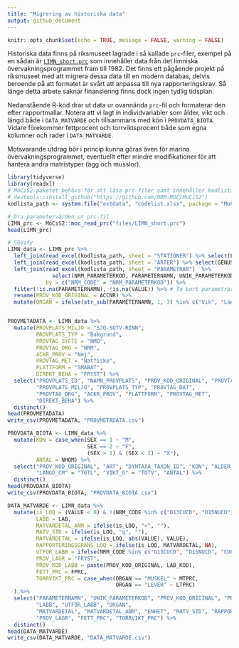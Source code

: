 ```yaml
---
title: "Migrering av historiska data"
output: github_document
---
```


```r
knitr::opts_chunk$set(echo = TRUE, message = FALSE, warning = FALSE)
```

Historiska data finns på riksmuseet lagrade i så kallade `prc`-filer, exempel på en sådan är [`LIMN_short.prc`](https://github.com/NRM-MOC/migrering_prc/files/LIMN_short.prc) som innehåller data från det limniska övervakningsprogrammet fram till 1982. Det finns ett pågående projekt på riksmuseet med att migrera dessa data till en modern databas, delvis beroende på att formatet är svårt att anpassa till nya rapporteringskrav. Så länge detta arbete saknar finansiering finns dock ingen tydlig tidsplan. 

Nedanstående R-kod drar ut data ur ovannända `prc`-fil och formaterar den efter rapportmallar. Notera att vi lagt in individvariabler som ålder, vikt och längd både i `DATA_MATVARDE` och tillsammans med kön i `PROVDATA_BIOTA`. Vidare förekommer fettprocent och torrviktsprocent både som egna kolumner och rader i `DATA_MATVARDE`.

Motsvarande utdrag bör i princip kunna göras även för marina övervakningsprogrammet, eventuellt efter mindre modifikationer för att hantera andra matristyper (ägg och musslor).


```r
library(tidyverse)
library(readxl)
# MoCiS2-paketet behövs för att läsa prc-filer samt innehåller kodlista
# devtools::install_github("https://github.com/NRM-MOC/MoCiS2")
kodlista_path <- system.file("extdata", "codelist.xlsx", package = "MoCiS2")

# Dra parametervärden ur prc-fil
LIMN_prc <- MoCiS2::moc_read_prc("files/LIMN_short.prc")
head(LIMN_prc)
```


```r
# SGUify
LIMN_data <- LIMN_prc %>% 
  left_join(read_excel(kodlista_path, sheet = "STATIONER") %>% select(LOC, PROVPLATS_ID, NAMN_PROVPLATS)) %>% 
  left_join(read_excel(kodlista_path, sheet = "ARTER") %>% select(GENUS, ART, DYNTAXA_TAXON_ID)) %>% 
  left_join(read_excel(kodlista_path, sheet = "PARAMETRAR")  %>%
              select(NRM_PARAMETERKOD, PARAMETERNAMN, UNIK_PARAMETERKOD, ENHET, MATOSAKERHET_ENHET, PROV_LAGR),
            by = c("NRM_CODE" = "NRM_PARAMETERKOD")) %>% 
  filter(!is.na(PARAMETERNAMN), !is.na(VALUE)) %>% # Ta bort parametrar som saknas i kodlista (skall ej rapporteras) samt de som saknar värde
  rename(PROV_KOD_ORIGINAL = ACCNR) %>% 
  mutate(ORGAN = ifelse(str_sub(PARAMETERNAMN, 1, 3) %in% c("Vik", "Län", "Åld"), "HELKROPP", ORGAN)) 


PROVMETADATA <- LIMN_data %>% 
  mutate(PROVPLATS_MILJO = "SJO-SOTV-RINN",
         PROVPLATS_TYP = "Bakgrund",
         PROVTAG_SYFTE = "NMO",
         PROVTAG_ORG = "NRM",
         ACKR_PROV = "Nej",
         PROVTAG_MET = "Natfiske",
         PLATTFORM = "SMABAT",
         DIREKT_BEHA = "FRYST") %>% 
  select("PROVPLATS_ID", "NAMN_PROVPLATS", "PROV_KOD_ORIGINAL", "PROVTAG_SYFTE", 
         "PROVPLATS_MILJO", "PROVPLATS_TYP", "PROVTAG_DAT", 
         "PROVTAG_ORG", "ACKR_PROV", "PLATTFORM", "PROVTAG_MET", 
         "DIREKT_BEHA") %>% 
  distinct()
head(PROVMETADATA)
write_csv(PROVMETADATA, "PROVMETADATA.csv")
```



```r
PROVDATA_BIOTA <- LIMN_data %>% 
  mutate(KON = case_when(SEX == 1 ~ "M",
                         SEX == 2 ~ "F",
                         (SEX > 1) & (SEX < 2) ~ "X"),
         ANTAL = NHOM) %>% 
  select("PROV_KOD_ORIGINAL", "ART", "DYNTAXA_TAXON_ID", "KON", "ALDER_AR" = "ALDR", 
         "LANGD_CM" = "TOTL", "VIKT_G" = "TOTV", "ANTAL") %>% 
  distinct()
head(PROVDATA_BIOTA)
write_csv(PROVDATA_BIOTA, "PROVDATA_BIOTA.csv")

```

```r
DATA_MATVARDE <- LIMN_data %>% 
  mutate(is_LOQ = (VALUE < 0) & !(NRM_CODE %in% c("D13CUCD", "D15NUCD")),
         LABB = LAB,
         MATVARDETAL_ANM = ifelse(is_LOQ, "<", ""),
         MATV_STD = ifelse(is_LOQ, "q", ""),
         MATVARDETAL = ifelse(is_LOQ, abs(VALUE), VALUE),
         RAPPORTERINGSGRANS_LOQ = ifelse(is_LOQ, MATVARDETAL, NA),
         UTFOR_LABB = ifelse(NRM_CODE %in% c("D13CUCD", "D15NUCD", "CUCD", "NUCD"), "UC Davies", NA),
         PROV_LAGR = "FRYST",
         PROV_KOD_LABB = paste(PROV_KOD_ORIGINAL, LAB_KOD),
         FETT_PRC = FPRC,
         TORRVIKT_PRC = case_when(ORGAN == "MUSKEL" ~ MTPRC,
                                  ORGAN == "LEVER" ~ LTPRC)
  ) %>% 
  select("PARAMETERNAMN", "UNIK_PARAMETERKOD", "PROV_KOD_ORIGINAL", "PROV_KOD_LABB",
         "LABB", "UTFOR_LABB", "ORGAN", 
         "MATVARDETAL", "MATVARDETAL_ANM", "ENHET", "MATV_STD", "RAPPORTERINGSGRANS_LOQ", 
         "PROV_LAGR", "FETT_PRC", "TORRVIKT_PRC") %>% 
  distinct()
head(DATA_MATVARDE)
write_csv(DATA_MATVARDE, "DATA_MATVARDE.csv")
```

